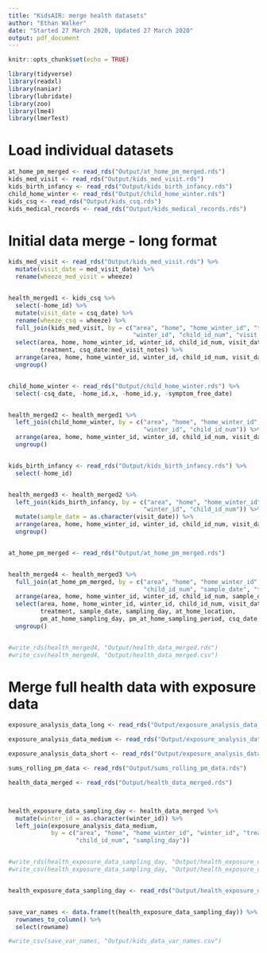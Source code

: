```yaml
---
title: "KidsAIR: merge health datasets"
author: "Ethan Walker"
date: "Started 27 March 2020, Updated 27 March 2020"
output: pdf_document
---
```


```r
knitr::opts_chunk$set(echo = TRUE)
```

```r
library(tidyverse)
library(readxl)
library(naniar)
library(lubridate)
library(zoo)
library(lme4)
library(lmerTest)
```

# Load individual datasets
```r
at_home_pm_merged <- read_rds("Output/at_home_pm_merged.rds")
kids_med_visit <- read_rds("Output/kids_med_visit.rds")
kids_birth_infancy <- read_rds("Output/kids_birth_infancy.rds")
child_home_winter <- read_rds("Output/child_home_winter.rds")
kids_csq <- read_rds("Output/kids_csq.rds")
kids_medical_records <- read_rds("Output/kids_medical_records.rds")
```


# Initial data merge - long format
```r
kids_med_visit <- read_rds("Output/kids_med_visit.rds") %>% 
  mutate(visit_date = med_visit_date) %>% 
  rename(wheeze_med_visit = wheeze)


health_merged1 <- kids_csq %>% 
  select(-home_id) %>% 
  mutate(visit_date = csq_date) %>% 
  rename(wheeze_csq = wheeze) %>% 
  full_join(kids_med_visit, by = c("area", "home", "home_winter_id", "treatment",
                                   "winter_id", "child_id_num", "visit_date")) %>% 
  select(area, home, home_winter_id, winter_id, child_id_num, visit_date,
         treatment, csq_date:med_visit_notes) %>% 
  arrange(area, home, home_winter_id, winter_id, child_id_num, visit_date) %>% 
  ungroup()


child_home_winter <- read_rds("Output/child_home_winter.rds") %>% 
  select(-csq_date, -home_id.x, -home_id.y, -symptom_free_date)


health_merged2 <- health_merged1 %>% 
  left_join(child_home_winter, by = c("area", "home", "home_winter_id", "treatment",
                                      "winter_id", "child_id_num")) %>% 
  arrange(area, home, home_winter_id, winter_id, child_id_num, visit_date) %>% 
  ungroup()


kids_birth_infancy <- read_rds("Output/kids_birth_infancy.rds") %>% 
  select(-home_id)


health_merged3 <- health_merged2 %>% 
  left_join(kids_birth_infancy, by = c("area", "home", "home_winter_id", "treatment",
                                      "winter_id", "child_id_num")) %>% 
  mutate(sample_date = as.character(visit_date)) %>% 
  arrange(area, home, home_winter_id, winter_id, child_id_num, visit_date) %>% 
  ungroup()


at_home_pm_merged <- read_rds("Output/at_home_pm_merged.rds") 


health_merged4 <- health_merged3 %>% 
  full_join(at_home_pm_merged, by = c("area", "home", "home_winter_id", "winter_id", 
                                      "child_id_num", "sample_date", "treatment")) %>% 
  arrange(area, home, home_winter_id, winter_id, child_id_num, sample_date) %>% 
  select(area, home, home_winter_id, winter_id, child_id_num, visit_date,
         treatment, sample_date, sampling_day, at_home_location, 
         pm_at_home_sampling_day, pm_at_home_sampling_period, csq_date:at_home) %>% 
  ungroup()


#write_rds(health_merged4, "Output/health_data_merged.rds")
#write_csv(health_merged4, "Output/health_data_merged.csv")
```


# Merge full health data with exposure data
```r
exposure_analysis_data_long <- read_rds("Output/exposure_analysis_data_long_new.rds") 

exposure_analysis_data_medium <- read_rds("Output/exposure_analysis_data_medium.rds") 

exposure_analysis_data_short <- read_rds("Output/exposure_analysis_data_short.rds")

sums_rolling_pm_data <- read_rds("Output/sums_rolling_pm_data.rds")

health_data_merged <- read_rds("Output/health_data_merged.rds")



health_exposure_data_sampling_day <- health_data_merged %>% 
  mutate(winter_id = as.character(winter_id)) %>% 
  left_join(exposure_analysis_data_medium,
            by = c("area", "home", "home_winter_id", "winter_id", "treatment",
                   "child_id_num", "sampling_day"))


#write_rds(health_exposure_data_sampling_day, "Output/health_exposure_data_sampling_day.rds")
#write_csv(health_exposure_data_sampling_day, "Output/health_exposure_data_sampling_day.csv")


health_exposure_data_sampling_day <- read_rds("Output/health_exposure_data_sampling_day.rds")


save_var_names <- data.frame(t(health_exposure_data_sampling_day)) %>% 
  rownames_to_column() %>% 
  select(rowname)

#write_csv(save_var_names, "Output/kids_data_var_names.csv")
```

